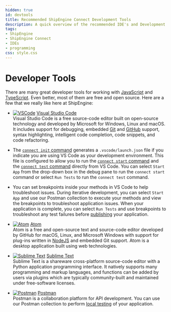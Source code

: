 ```yaml
---
hidden: true
id: devtools
title: Recommended ShipEngine Connect Development Tools
description: A quick overview of the recommended IDE's and Development tools that are available for your app development.
tags:
- ShipEngine
- ShipEngine Connect
- IDEs
- programming
css: style.css
---
```




Developer Tools
=================
There are many great developer tools for working with [JavaScript](https://developer.mozilla.org/en-US/docs/Web/JavaScript) and [TypeScript](https://www.typescriptlang.org/). Even better, most of them are free and open source. Here are a few that we really like here at ShipEngine:

<div className="tool-list">

- [![VSCode](vscode.svg)](https://code.visualstudio.com/) <a href="https://code.visualstudio.com/" className="list-title">Visual Studio Code</a><br/>
Visual Studio Code is a free source-code editor built on open-source technology and developed by Microsoft for Windows, Linux and macOS. It includes support for debugging, embedded [Git](https://git-scm.com/_) and [GitHub](https://github.com/) support, syntax highlighting, intelligent code completion, code snippets, and code refactoring.

- The [`connect init` command](./../cli.mdx#initialize-a-new-app) generates a `.vscode/launch.json` file if you indicate you are using VS Code as your development environment.
This file is configured to allow you to run the [`connect start` command](./../cli.mdx#run-your-app-locally) and the [`connect test` command](./../cli.mdx#test-your-app) directly from VS Code. You can select `Start App` from the drop-down box in the debug
pane to run the `connect start` command or select `Run Tests`
to run the `connect test` command.

- You can set breakpoints inside your methods in VS Code to help troubleshoot issues. During iterative development, you can select `Start App` and use our Postman collection to execute your methods and view the breakpoints to troubleshoot application issues.
 When your application is complete, you can select `Run Tests` and use breakpoints to troubleshoot any test failures before [publishing](./../publish.mdx) your application.

- [![Atom](atom.svg)](https://atom.io/) <a href="https://atom.io" className="list-title">Atom</a><br/>
Atom is a free and open-source text and source-code editor developed by GitHub for macOS, Linux, and Microsoft Windows with support for plug-ins written in [NodeJS](https://nodejs.org/) and embedded Git support. Atom is a desktop application built using web technologies.


- [![Sublime Text](sublime-text.svg)](https://www.sublimetext.com/) <a href="https://www.sublimetext.com/" className="list-title">Sublime Text</a><br/>
Sublime Text is a shareware cross-platform source-code editor with a Python application programming interface.
It natively supports many programming and markup languages, and functions can be added by users via plugins which are typically community-built and maintained under free-software licenses.


- [![Postman](postman.svg)](https://www.postman.com/) <a href="https://www.postman.com/" className="list-title">Postman</a><br/>
Postman is a collaboration platform for API development. You can use our Postman collection to perform [local testing](./../testing/index.mdx#local-testing)
of your application.
</div>


<Pager
  prev="./../structure.mdx" prevTitle="App Structure"
  next="./../cli.mdx" nextTitle="Installing the CLI"
/>
